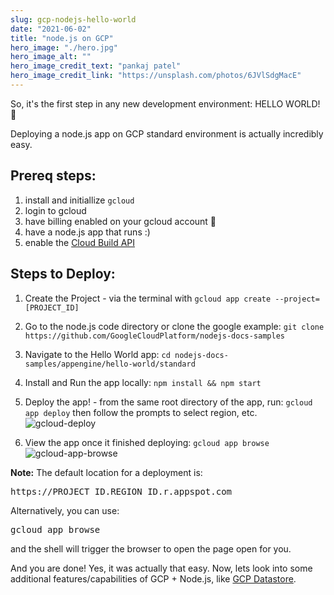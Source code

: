```yaml
---
slug: gcp-nodejs-hello-world
date: "2021-06-02"
title: "node.js on GCP"
hero_image: "./hero.jpg"
hero_image_alt: ""
hero_image_credit_text: "pankaj patel"
hero_image_credit_link: "https://unsplash.com/photos/6JVlSdgMacE"
---
```


So, it's the first step in any new development environment: HELLO WORLD! 🙌

Deploying a node.js app on GCP standard environment is actually incredibly easy.

## Prereq steps:
1. install and initiallize `gcloud`
1. login to gcloud
1. have billing enabled on your gcloud account 🤑
1. have a node.js app that runs :)
1. enable the [Cloud Build API](https://console.cloud.google.com/flows/enableapi?apiid=cloudbuild.googleapis.com)

## Steps to Deploy:
1. Create the Project - via the terminal with `gcloud app create --project=[PROJECT_ID]`

1. Go to the node.js code directory or clone the google example: `git clone https://github.com/GoogleCloudPlatform/nodejs-docs-samples`

1. Navigate to the Hello World app: `cd nodejs-docs-samples/appengine/hello-world/standard`

1. Install and Run the app locally: `npm install && npm start`

1. Deploy the app! - from the same root directory of the app, run: `gcloud app deploy` then follow the prompts to select region, etc.
![gcloud-deploy](./gcloud-deploy.png)
1. View the app once it finished deploying: `gcloud app browse`
![gcloud-app-browse](./gcloud-app-browse.png)

<div class="note">
  <strong>Note:</strong> The default location for a deployment is: 
  <pre>https://PROJECT_ID.REGION_ID.r.appspot.com</pre>
   Alternatively, you can use: 
  <pre>gcloud app browse</pre>
   and the shell will trigger the browser to open the page open for you.
</div>

And you are done! Yes, it was actually that easy. Now, lets look into some additional features/capabilities of GCP + Node.js, like [GCP Datastore](../gcp-datastore/).